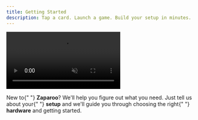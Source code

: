 ```yaml
---
title: Getting Started
description: Tap a card. Launch a game. Build your setup in minutes.
---
```



<div
  style={{
    textAlign: "center",
    maxWidth: "800px",
    margin: "1rem auto 1rem",
  }}
>
  <video
    autoPlay
    loop
    muted
    playsInline
    style={{
      width: "100%",
      maxWidth: "600px",
      borderRadius: "12px",
      boxShadow: "0 8px 32px rgba(0, 0, 0, 0.2)",
      marginBottom: "2rem",
    }}
  >
    <source src="/videos/zaparoo-demo.mp4" type="video/mp4" />
  </video>
  <p
    style={{
      fontSize: "1.25rem",
      color: "var(--ifm-color-emphasis-700)",
      lineHeight: "1.6",
    }}
  >
    New to{" "}
    <strong style={{ color: "var(--ifm-color-primary)" }}>Zaparoo</strong>?
    We'll help you figure out what you need. Just tell us about your{" "}
    <strong style={{ color: "var(--ifm-color-primary)" }}>setup</strong> and
    we'll guide you through choosing the right{" "}
    <strong style={{ color: "var(--ifm-color-primary)" }}>hardware</strong> and
    getting started.
  </p>
</div>

<StartWizard />
